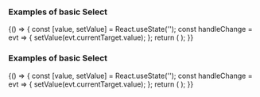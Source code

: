 
<Meta title="DCXLibrary/Form/Select" component={FormSelect} />

### Examples of basic Select

<Canvas>
  <Story name="basic">
    {() => {
      const [value, setValue] = React.useState('');
      const handleChange = evt => {
        setValue(evt.currentTarget.value);
      };
      return (
        <FormSelect
          value={value}
          onChange={handleChange}
          options={[
            { label: 'option1', value: 'value1' },
            { label: 'option2', value: 'value2' },
          ]}
        />
      );
    }}
  </Story>
</Canvas>

### Examples of basic Select

<Canvas>
  <Story name="color">
    {() => {
      const [value, setValue] = React.useState('');
      const handleChange = evt => {
        setValue(evt.currentTarget.value);
      };
      return (
        <FormSelect
          name="the name"
          value={value}
          onChange={handleChange}
          options={[
            { label: 'option1', value: 'value1' },
            { label: 'option2', value: 'value2' },
          ]}
          selectProps={{
            style: { fontSize: '20px', color: 'blue', fontWeight: 'bold' },
          }}
        />
      );
    }}
  </Story>
</Canvas>

